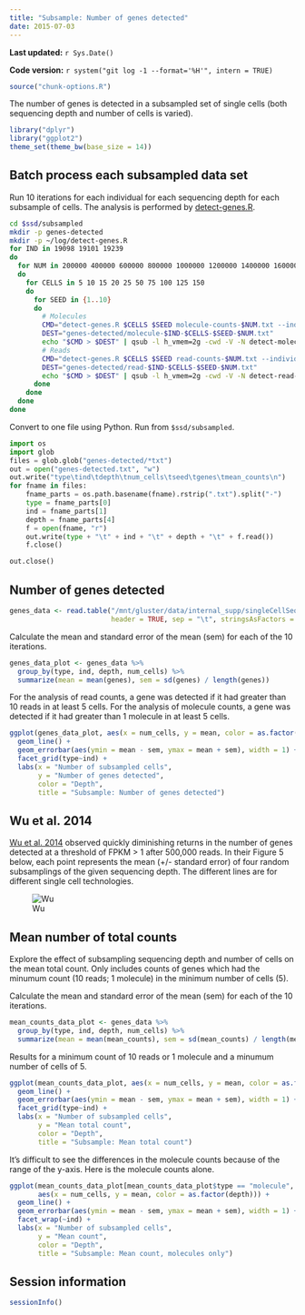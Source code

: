 ```yaml
---
title: "Subsample: Number of genes detected"
date: 2015-07-03
---
```


**Last updated:** `r Sys.Date()`

**Code version:** `r system("git log -1 --format='%H'", intern = TRUE)`

```r
source("chunk-options.R")
```

The number of genes is detected in a subsampled set of single cells (both sequencing depth and number of cells is varied).

```r
library("dplyr")
library("ggplot2")
theme_set(theme_bw(base_size = 14))
```

## Batch process each subsampled data set

Run 10 iterations for each individual for each sequencing depth for each subsample of cells.
The analysis is performed by [detect-genes.R](https://github.com/jdblischak/singleCellSeq/blob/master/code/detect-genes.R).

```bash
cd $ssd/subsampled
mkdir -p genes-detected
mkdir -p ~/log/detect-genes.R
for IND in 19098 19101 19239
do
  for NUM in 200000 400000 600000 800000 1000000 1200000 1400000 1600000 1800000 2000000 2400000 2800000 3200000 3600000 4000000
  do
    for CELLS in 5 10 15 20 25 50 75 100 125 150
    do
      for SEED in {1..10}
      do
        # Molecules
        CMD="detect-genes.R $CELLS $SEED molecule-counts-$NUM.txt --individual=$IND --min_count=1 --min_cells=5 --good_cells=/mnt/lustre/home/jdblischak/singleCellSeq/data/quality-single-cells.txt"
        DEST="genes-detected/molecule-$IND-$CELLS-$SEED-$NUM.txt"
        echo "$CMD > $DEST" | qsub -l h_vmem=2g -cwd -V -N detect-molecule-$IND-$CELLS-$SEED-$NUM -j y -o ~/log/detect-genes.R -l 'hostname=!bigmem01'
        # Reads
        CMD="detect-genes.R $CELLS $SEED read-counts-$NUM.txt --individual=$IND --min_count=10 --min_cells=5 --good_cells=/mnt/lustre/home/jdblischak/singleCellSeq/data/quality-single-cells.txt"
        DEST="genes-detected/read-$IND-$CELLS-$SEED-$NUM.txt"
        echo "$CMD > $DEST" | qsub -l h_vmem=2g -cwd -V -N detect-read-$IND-$CELLS-$SEED-$NUM -j y -o ~/log/detect-genes.R -l 'hostname=!bigmem01'
      done
    done
  done
done
```

Convert to one file using Python.
Run from `$ssd/subsampled`.

```python
import os
import glob
files = glob.glob("genes-detected/*txt")
out = open("genes-detected.txt", "w")
out.write("type\tind\tdepth\tnum_cells\tseed\tgenes\tmean_counts\n")
for fname in files:
    fname_parts = os.path.basename(fname).rstrip(".txt").split("-")
    type = fname_parts[0]
    ind = fname_parts[1]
    depth = fname_parts[4]
    f = open(fname, "r")
    out.write(type + "\t" + ind + "\t" + depth + "\t" + f.read())
    f.close()

out.close()
```

## Number of genes detected

```r
genes_data <- read.table("/mnt/gluster/data/internal_supp/singleCellSeq/subsampled/genes-detected.txt",
                         header = TRUE, sep = "\t", stringsAsFactors = FALSE)
```

Calculate the mean and standard error of the mean (sem) for each of the 10 iterations.

```r
genes_data_plot <- genes_data %>%
  group_by(type, ind, depth, num_cells) %>%
  summarize(mean = mean(genes), sem = sd(genes) / length(genes))
```

For the analysis of read counts, a gene was detected if it had greater than 10 reads in at least 5 cells.
For the analysis of molecule counts, a gene was detected if it had greater than 1 molecule in at least 5 cells.

```r
ggplot(genes_data_plot, aes(x = num_cells, y = mean, color = as.factor(depth))) +
  geom_line() +
  geom_errorbar(aes(ymin = mean - sem, ymax = mean + sem), width = 1) +
  facet_grid(type~ind) +
  labs(x = "Number of subsampled cells",
       y = "Number of genes detected",
       color = "Depth",
       title = "Subsample: Number of genes detected")
```

## Wu et al. 2014

[Wu et al. 2014][Wu2014] observed quickly diminishing returns in the number of genes detected at a threshold of FPKM > 1 after 500,000 reads.
In their Figure 5 below, each point represents the mean (+/- standard error) of four random subsamplings of the given sequencing depth.
The different lines are for different single cell technologies.

![Wu](http://www.ncbi.nlm.nih.gov/pmc/articles/PMC4022966/bin/nihms570678f5.jpg)

[Wu2014]: http://www.ncbi.nlm.nih.gov/pmc/articles/PMC4022966

## Mean number of total counts

Explore the effect of subsampling sequencing depth and number of cells on the mean total count.
Only includes counts of genes which had the minumum count (10 reads; 1 molecule) in the minimum number of cells (5).

Calculate the mean and standard error of the mean (sem) for each of the 10 iterations.

```r
mean_counts_data_plot <- genes_data %>%
  group_by(type, ind, depth, num_cells) %>%
  summarize(mean = mean(mean_counts), sem = sd(mean_counts) / length(mean_counts))
```

Results for a minimum count of 10 reads or 1 molecule and a minumum number of cells of 5.

```r
ggplot(mean_counts_data_plot, aes(x = num_cells, y = mean, color = as.factor(depth))) +
  geom_line() +
  geom_errorbar(aes(ymin = mean - sem, ymax = mean + sem), width = 1) +
  facet_grid(type~ind) +
  labs(x = "Number of subsampled cells",
       y = "Mean total count",
       color = "Depth",
       title = "Subsample: Mean total count")
```

It's difficult to see the differences in the molecule counts because of the range of the y-axis.
Here is the molecule counts alone.

```r
ggplot(mean_counts_data_plot[mean_counts_data_plot$type == "molecule", ],
       aes(x = num_cells, y = mean, color = as.factor(depth))) +
  geom_line() +
  geom_errorbar(aes(ymin = mean - sem, ymax = mean + sem), width = 1) +
  facet_wrap(~ind) +
  labs(x = "Number of subsampled cells",
       y = "Mean count",
       color = "Depth",
       title = "Subsample: Mean count, molecules only")
```

## Session information

```r
sessionInfo()
```
